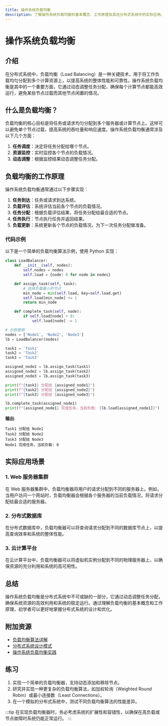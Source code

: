 ```yaml
---
title: 操作系统负载均衡
description: 了解操作系统负载均衡的基本概念、工作原理及其在分布式系统中的实际应用。
---
```


# 操作系统负载均衡

## 介绍

在分布式系统中，负载均衡（Load Balancing）是一种关键技术，用于将工作负载均匀分配到多个计算资源上，以提高系统的整体性能和可靠性。操作系统负载均衡是其中的一个重要方面，它通过动态调整任务分配，确保每个计算节点都能高效运行，避免某些节点过载而其他节点闲置的情况。

## 什么是负载均衡？

负载均衡的核心目标是将任务或请求均匀分配到多个服务器或计算节点上。这样可以避免单个节点过载，提高系统的吞吐量和响应速度。操作系统负载均衡通常涉及以下几个方面：

1. **任务调度**：决定将任务分配给哪个节点。
2. **资源监控**：实时监控各个节点的负载情况。
3. **动态调整**：根据监控结果动态调整任务分配。

## 负载均衡的工作原理

操作系统负载均衡通常通过以下步骤实现：

1. **任务到达**：任务或请求到达系统。
2. **负载评估**：系统评估当前各个节点的负载情况。
3. **任务分配**：根据负载评估结果，将任务分配给最合适的节点。
4. **任务执行**：节点执行任务并返回结果。
5. **负载更新**：系统更新各个节点的负载情况，为下一次任务分配做准备。

### 代码示例

以下是一个简单的负载均衡算法示例，使用 Python 实现：

```python
class LoadBalancer:
    def __init__(self, nodes):
        self.nodes = nodes
        self.load = {node: 0 for node in nodes}

    def assign_task(self, task):
        # 选择负载最小的节点
        min_node = min(self.load, key=self.load.get)
        self.load[min_node] += 1
        return min_node

    def complete_task(self, node):
        if self.load[node] > 0:
            self.load[node] -= 1

# 示例使用
nodes = ['Node1', 'Node2', 'Node3']
lb = LoadBalancer(nodes)

task1 = 'Task1'
task2 = 'Task2'
task3 = 'Task3'

assigned_node1 = lb.assign_task(task1)
assigned_node2 = lb.assign_task(task2)
assigned_node3 = lb.assign_task(task3)

print(f"{task1} 分配给 {assigned_node1}")
print(f"{task2} 分配给 {assigned_node2}")
print(f"{task3} 分配给 {assigned_node3}")

lb.complete_task(assigned_node1)
print(f"{assigned_node1} 完成任务，当前负载: {lb.load[assigned_node1]}")
```

**输出**:
```
Task1 分配给 Node1
Task2 分配给 Node2
Task3 分配给 Node3
Node1 完成任务，当前负载: 0
```

## 实际应用场景

### 1. Web 服务器集群

在 Web 服务器集群中，负载均衡器将用户的请求分配到不同的服务器上。例如，当用户访问一个网站时，负载均衡器会根据各个服务器的当前负载情况，将请求分配给最合适的服务器。

### 2. 分布式数据库

在分布式数据库中，负载均衡器可以将查询请求分配到不同的数据库节点上，以提高查询效率和系统的整体性能。

### 3. 云计算平台

在云计算平台中，负载均衡器可以将虚拟机实例分配到不同的物理服务器上，以确保资源的充分利用和系统的高可用性。

## 总结

操作系统负载均衡是分布式系统中不可或缺的一部分，它通过动态调整任务分配，确保系统资源的高效利用和系统的稳定运行。通过理解负载均衡的基本概念和工作原理，初学者可以更好地掌握分布式系统的设计和优化。

## 附加资源

- [负载均衡算法详解](https://example.com/load-balancing-algorithms)
- [分布式系统设计模式](https://example.com/distributed-system-patterns)
- [操作系统负载均衡实践](https://example.com/os-load-balancing-practice)

## 练习

1. 实现一个简单的负载均衡器，支持动态添加和移除节点。
2. 研究并实现一种更复杂的负载均衡算法，如加权轮询（Weighted Round Robin）或最小连接数（Least Connections）。
3. 在一个模拟的分布式系统中，测试不同负载均衡算法的性能差异。

:::tip
在实现负载均衡器时，务必考虑系统的扩展性和容错性，以确保在高负载或节点故障时系统仍能正常运行。
:::